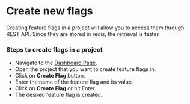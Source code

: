 # Create new flags
Creating feature flags in a project will allow you to access them through REST API. Since they are stored in redis, the retrieval is faster.

### Steps to create flags in a project
- Navigate to the [Dashboard Page]("/dashboard").
- Open the project that you want to create feature flags in.
- Click on **Create Flag** button.
- Enter the name of the feature flag and its value.
- Click on **Create Flag** or hit Enter.
- The desired feature flag is created. 